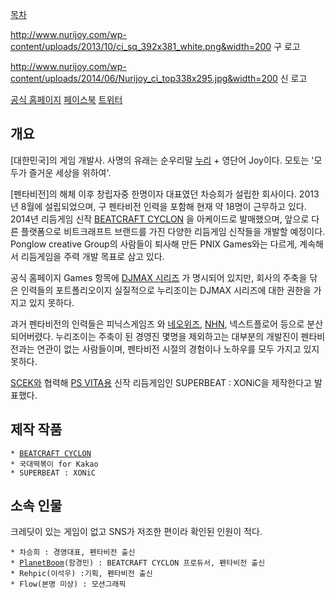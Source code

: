 [[목차]]

http://www.nurijoy.com/wp-content/uploads/2013/10/ci_sq_392x381_white.png&width=200
구 로고

http://www.nurijoy.com/wp-content/uploads/2014/06/Nurijoy_ci_top338x295.jpg&width=200
신 로고

[http://www.nurijoy.com/ 공식 홈페이지] 
[https://www.facebook.com/nurijoy 페이스북]
[https://twitter.com/nurijoyinc 트위터]

== 개요 ==
[대한민국]의 게임 개발사. 사명의 유래는 순우리말 [[누리]] + 영단어 Joy이다. 모토는 '모두가 즐거운 세상을 위하여'.

[펜타비전]의 해체 이후 창립자중 한명이자 대표였던 차승희가 설립한 회사이다. 
2013년 8월에 설립되었으며, 구 펜타비전 인력을 포함해 현재 약 18명이 근무하고 있다.
2014년 리듬게임 신작 [[BEATCRAFT CYCLON]] 을 아케이드로 발매했으며, 앞으로 다른 플랫폼으로 비트크래프트 브랜드를 가진 다양한 리듬게임 신작들을 개발할 예정이다. Ponglow creative Group의 사람들이 퇴사해 만든 PNIX Games와는 다르게, 계속해서 리듬게임을 주력 개발 목표로 삼고 있다.

공식 홈페이지 Games 항목에  [[DJMAX 시리즈]] 가 명시되어 있지만, 회사의 주축을 닦은 인력들의 포트폴리오이지 실질적으로 누리조이는 DJMAX 시리즈에 대한 권한을 가지고 있지 못하다.

과거 펜타비전의 인력들은 피닉스게임즈 와 [[네오위즈]], [[NHN]], 넥스트플로어 등으로 분산되어버렸다. 누리조이는 주축이 된 경영진 몇명을 제외하고는 대부분의 개발진이 펜타비전과는 연관이 없는 사람들이며, 펜타비전 시절의 경험이나 노하우를 모두 가지고 있지 못하다.

[[SCEK]]와 협력해 [[PS VITA]]용 신작 리듬게임인 SUPERBEAT : XONiC을 제작한다고 발표했다.

== 제작 작품 ==
 * [[BEATCRAFT CYCLON]]
 * 국대떡볶이 for Kakao
 * SUPERBEAT : XONiC

== 소속 인물 ==
크레딧이 있는 게임이 없고 SNS가 저조한 편이라 확인된 인원이 적다.

 * 차승희 : 경영대표, 펜타비전 출신
 * [[PlanetBoom]](함경민) : BEATCRAFT CYCLON 프로듀서, 펜타비전 출신
 * Rehpic(이석우) :기획, 펜타비전 출신
 * Flow(본명 미상) : 모션그래픽
